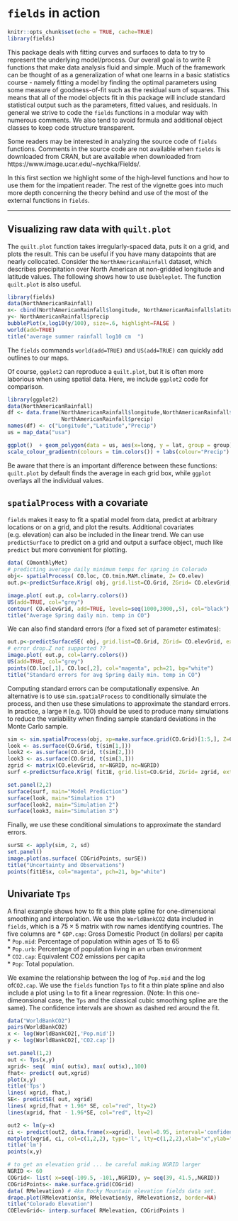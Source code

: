 # `fields` in action

```r
knitr::opts_chunk$set(echo = TRUE, cache=TRUE)
library(fields)
```

This package deals with fitting curves and surfaces to data to try to represent the underlying model/process. Our overall goal is to write R functions that make data analysis fluid and simple. Much of the framework can be thought of as a generalization of what one learns in a basic statistics course - namely fitting a model by finding the optimal parameters using some measure of goodness-of-fit such as the residual sum of squares. This means that all of the model objects fit in this package will include standard statistical output such as the parameters, fitted values, and residuals. In general we strive to code the `fields` functions in a modular way with numerous comments. We also tend to avoid formula and additional object classes to keep code structure transparent.

Some readers may be interested in analyzing the source code of `fields` functions. Comments in the source code are not available when `fields` is downloaded from CRAN, but are available when downloaded from https://www.image.ucar.edu/~nychka/Fields/.

In this first section we highlight some of the high-level functions and how to use them for the impatient reader. The rest of the vignette goes into much more depth concerning the theory behind and use of the most of the external functions in `fields`.

***

## Visualizing raw data with `quilt.plot`

The `quilt.plot` function takes irregularly-spaced data, puts it on a grid, and plots the result. This can be useful if you have many datapoints that are nearly collocated.
Consider the `NorthAmericanRainfall` dataset, which describes precipitation over North American at non-gridded longitude and latitude values. The following shows how to use `Bubbleplot`.
The function `quilt.plot` is also useful.


```r
library(fields)
data(NorthAmericanRainfall)
x<- cbind(NorthAmericanRainfall$longitude, NorthAmericanRainfall$latitude)
y<- NorthAmericanRainfall$precip
bubblePlot(x,log10(y/100), size=.6, highlight=FALSE )
world(add=TRUE)
title("average summer rainfall log10 cm  ")
```

The `fields` commands `world(add=TRUE)` and `US(add=TRUE)` can quickly add outlines to our maps.


Of course, `ggplot2` can reproduce a `quilt.plot`, but it is often more laborious when using spatial data. Here, we include `ggplot2` code for comparison. 

```r
library(ggplot2)
data(NorthAmericanRainfall)
df <- data.frame(NorthAmericanRainfall$longitude,NorthAmericanRainfall$latitude,
                 NorthAmericanRainfall$precip)
names(df) <- c("Longitude","Latitude","Precip")
us = map_data("usa")

ggplot()  + geom_polygon(data = us, aes(x=long, y = lat, group = group), fill = NA, color = "black") + geom_point(aes(x=Longitude,y=Latitude,colour=Precip),data=df,size=2.5,shape=20) +
scale_colour_gradientn(colours = tim.colors()) + labs(colour="Precip")
```

Be aware that there is an important difference between these functions: `quilt.plot` by default finds the average in each grid box, while `ggplot` overlays all the individual values.

## `spatialProcess` with a covariate

`fields` makes it easy to fit a spatial model from data, predict at arbitrary locations or on a grid, and plot the results. Additional covariates (e.g. elevation) can also be included in the linear trend. We can use `predictSurface` to predict on a grid and output a surface object, much like `predict` but more convenient for plotting.

```r
data( COmonthlyMet)
# predicting average daily minimum temps for spring in Colorado
obj<- spatialProcess( CO.loc, CO.tmin.MAM.climate, Z= CO.elev)
out.p<-predictSurface.Krig( obj, grid.list=CO.Grid, ZGrid= CO.elevGrid, extrap=TRUE)

image.plot( out.p, col=larry.colors())
US(add=TRUE, col="grey")
contour( CO.elevGrid, add=TRUE, levels=seq(1000,3000,,5), col="black")
title("Average Spring daily min. temp in CO")
```

We can also find standard errors (for a fixed set of parameter estimates):

```r
out.p<-predictSurfaceSE( obj, grid.list=CO.Grid, ZGrid= CO.elevGrid, extrap=TRUE) #ZGrid= CO.elevGrid
# error drop.Z not supported ??
image.plot( out.p, col=larry.colors())
US(add=TRUE, col="grey")
points(CO.loc[,1], CO.loc[,2], col="magenta", pch=21, bg="white")
title("Standard errors for avg Spring daily min. temp in CO")
```

Computing standard errors can be computationally expensive. An alternative is to use `sim.spatialProcess` to conditionally simulate the process, and then use these simulations to approximate the standard errors. In practice, a large `M` (e.g. 100) should be used to produce many simulations to reduce the variability when  finding sample standard deviations in the Monte Carlo sample.

```r
sim <- sim.spatialProcess(obj, xp=make.surface.grid(CO.Grid)[1:5,], Z=CO.elevGrid$z[1:5], M=30)
look <- as.surface(CO.Grid, t(sim[1,]))
look2 <- as.surface(CO.Grid, t(sim[2,]))
look3 <- as.surface(CO.Grid, t(sim[3,]))
zgrid <- matrix(CO.elevGrid, nr=NGRID, nc=NGRID)
surf <-predictSurface.Krig( fit1E, grid.list=CO.Grid, ZGrid= zgrid, extrap=TRUE)

set.panel(2,2)
surface(surf, main="Model Prediction")
surface(look, main="Simulation 1")
surface(look2, main="Simulation 2")
surface(look3, main="Simulation 3")
```

Finally, we use these conditional simulations to approximate the standard errors.

```r
surSE <- apply(sim, 2, sd)
set.panel()
image.plot(as.surface( COGridPoints, surSE))
title("Uncertainty and Observations")
points(fit1E$x, col="magenta", pch=21, bg="white")
```

## Univariate `Tps`

A final example shows how to fit a thin plate spline for one-dimensional smoothing and interpolation. We use the `WorldBankCO2` data included in `fields`, which is a $75 \times 5$ matrix with row names identifying countries. The five columns are 
* `GDP.cap`: Gross Domestic Product (in dollars) per capita  
* `Pop.mid`: Percentage of population within ages of 15 to 65  
* `Pop.urb`: Percentage of population living in an urban environment  
* `CO2.cap`: Equivalent CO2 emissions per capita  
* `Pop`: Total population.    

We examine the relationship between the log of `Pop.mid` and the log of`CO2.cap`. We use the `fields` function `Tps` to fit a thin plate spline and also include a plot using `lm` to fit a linear regression. (Note: In this one-dimeonsional case, the `Tps` and the classical cubic smoothing spline are the same). The confidence intervals are shown as dashed red around the fit.

```r
data("WorldBankCO2")
pairs(WorldBankCO2)
x <- log(WorldBankCO2[,'Pop.mid'])
y <- log(WorldBankCO2[,'CO2.cap'])

set.panel(1,2)
out <- Tps(x,y)
xgrid<- seq(  min( out$x), max( out$x),,100)
fhat<- predict( out,xgrid)
plot(x,y)
title('Tps')
lines( xgrid, fhat,)
SE<- predictSE( out, xgrid)
lines( xgrid,fhat + 1.96* SE, col="red", lty=2)
lines(xgrid, fhat - 1.96*SE, col="red", lty=2)

out2 <- lm(y~x)
ci <- predict(out2, data.frame(x=xgrid), level=0.95, interval='confidence')
matplot(xgrid, ci, col=c(1,2,2), type='l', lty=c(1,2,2),xlab="x",ylab="y")
title('lm')
points(x,y)
```




```r
# to get an elevation grid ... be careful making NGRID larger
NGRID <- 60
COGrid<- list( x=seq(-109.5, -101,,NGRID), y= seq(39, 41.5,,NGRID))
COGridPoints<- make.surface.grid(COGrid)
data( RMelevation) # 4km Rocky Mountain elevation fields data set.
drape.plot(RMelevation$x, RMelevation$y, RMelevation$z, border=NA)
title("Colorado Elevation")
COElevGrid<- interp.surface( RMelevation, COGridPoints )
```

